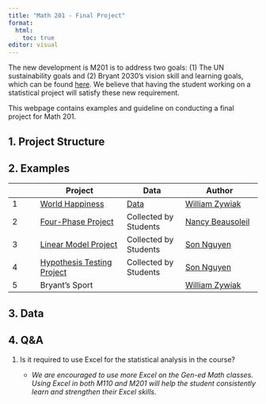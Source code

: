 ```yaml
---
title: "Math 201 - Final Project"
format: 
  html:
    toc: true
editor: visual
---
```


The new development is M201 is to address two goals: (1) The UN sustainability goals and (2) Bryant 2030's vision skill and learning goals, which can be found [here](gen_ed.pdf). We believe that having the student working on a statistical project will satisfy these new requirement.

This webpage contains examples and guideline on conducting a final project for Math 201.

## 1. Project Structure

## 2. Examples

|   | Project | Data | Author |
|---|---------|------|--------|
| 1 | [World Happiness](happiness_M201_handout.pdf) | [Data](world-happiness-report-2021_main_vars.xls) | [William Zywiak](https://www.bryant.edu/academics/faculty/zywiak-william)        |
| 2 | [Four-Phase Project](PROJECT with 4 phases sp23.pdf)        | Collected by Students     | [Nancy Beausoleil](https://www.bryant.edu/academics/faculty/beausoleil-nancy)       |
| 3 | [Linear Model Project](project3.html)        |  Collected by Students    | [Son Nguyen](https://www.bryant.edu/academics/faculty/nguyen-son)       |
| 4  |  [Hypothesis Testing Project](project1.html)       |  Collected by Students    |  [Son Nguyen](https://www.bryant.edu/academics/faculty/nguyen-son)      |
| 5  |  Bryant's Sport       |      |   [William Zywiak](https://www.bryant.edu/academics/faculty/zywiak-william)      |


## 3. Data

## 4. Q&A

1.  Is it required to use Excel for the statistical analysis in the course?

    -   *We are encouraged to use more Excel on the Gen-ed Math classes. Using Excel in both M110 and M201 will help the student consistently learn and strengthen their Excel skills.*
